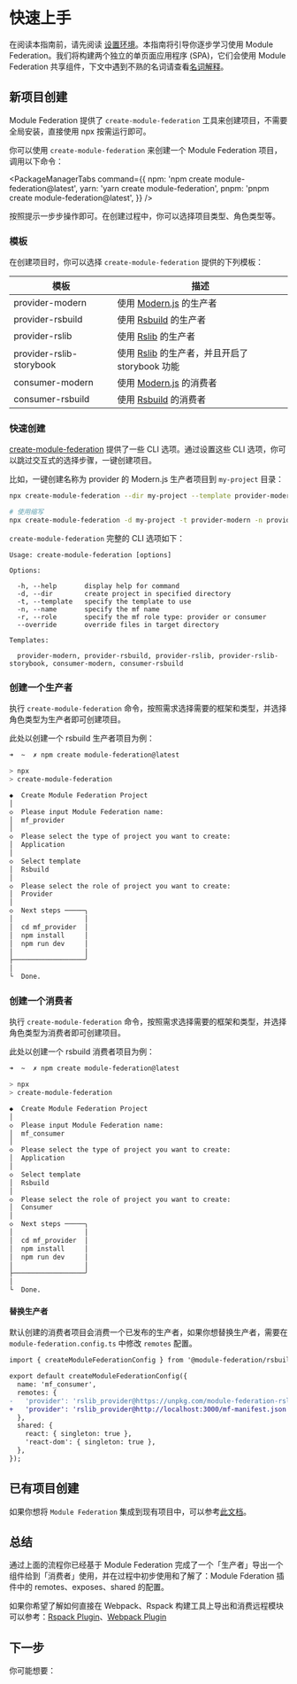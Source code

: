 # 快速上手

在阅读本指南前，请先阅读 [设置环境](./setting-up-env)。本指南将引导你逐步学习使用 Module Federation。我们将构建两个独立的单页面应用程序 (SPA)，它们会使用 Module Federation 共享组件，下文中遇到不熟的名词请查看[名词解释](./glossary)。

## 新项目创建

Module Federation 提供了 `create-module-federation` 工具来创建项目，不需要全局安装，直接使用 npx 按需运行即可。

你可以使用 `create-module-federation` 来创建一个 Module Federation 项目，调用以下命令：


<PackageManagerTabs
  command={{
    npm: 'npm create module-federation@latest',
    yarn: 'yarn create module-federation',
    pnpm: 'pnpm create module-federation@latest',
  }}
/>

按照提示一步步操作即可。在创建过程中，你可以选择项目类型、角色类型等。

### 模板

在创建项目时，你可以选择 `create-module-federation` 提供的下列模板：

| 模板                      | 描述                                                         |
| ------------------------- | ------------------------------------------------------------ |
| provider-modern           | 使用 [Modern.js](https://modernjs.dev/) 的生产者             |
| provider-rsbuild          | 使用 [Rsbuild](https://rsbuild.dev/) 的生产者                |
| provider-rslib            | 使用 [Rslib](https://lib.rsbuild.dev/) 的生产者              |
| provider-rslib-storybook  | 使用 [Rslib](https://lib.rsbuild.dev/) 的生产者，并且开启了 storybook 功能 |
| consumer-modern           | 使用 [Modern.js](https://modernjs.dev/) 的消费者             |
| consumer-rsbuild          | 使用 [Rsbuild](https://rsbuild.dev/) 的消费者                |


### 快速创建

[create-module-federation](https://www.npmjs.com/package/create-module-federation) 提供了一些 CLI 选项。通过设置这些 CLI 选项，你可以跳过交互式的选择步骤，一键创建项目。

比如，一键创建名称为 provider 的 Modern.js 生产者项目到 `my-project` 目录：

```bash
npx create-module-federation --dir my-project --template provider-modern --name provider

# 使用缩写
npx create-module-federation -d my-project -t provider-modern -n provider
```

`create-module-federation` 完整的 CLI 选项如下：

```text
Usage: create-module-federation [options]

Options:

  -h, --help       display help for command
  -d, --dir        create project in specified directory
  -t, --template   specify the template to use
  -n, --name       specify the mf name
  -r, --role       specify the mf role type: provider or consumer
  --override       override files in target directory

Templates:

  provider-modern, provider-rsbuild, provider-rslib, provider-rslib-storybook, consumer-modern, consumer-rsbuild
```

### 创建一个生产者

执行 `create-module-federation` 命令，按照需求选择需要的框架和类型，并选择角色类型为生产者即可创建项目。

此处以创建一个 rsbuild 生产者项目为例：

```bash
➜  ~  ✗ npm create module-federation@latest

> npx
> create-module-federation

◆  Create Module Federation Project
│
◇  Please input Module Federation name:
│  mf_provider
│
◇  Please select the type of project you want to create:
│  Application
│
◇  Select template
│  Rsbuild
│
◇  Please select the role of project you want to create:
│  Provider
│
◇  Next steps ─────╮
│                  │
│  cd mf_provider  │
│  npm install     │
│  npm run dev     │
│                  │
├──────────────────╯
│
└  Done.
```

### 创建一个消费者

执行 `create-module-federation` 命令，按照需求选择需要的框架和类型，并选择角色类型为消费者即可创建项目。

此处以创建一个 rsbuild 消费者项目为例：

```bash
➜  ~  ✗ npm create module-federation@latest

> npx
> create-module-federation

◆  Create Module Federation Project
│
◇  Please input Module Federation name:
│  mf_consumer
│
◇  Please select the type of project you want to create:
│  Application
│
◇  Select template
│  Rsbuild
│
◇  Please select the role of project you want to create:
│  Consumer
│
◇  Next steps ─────╮
│                  │
│  cd mf_provider  │
│  npm install     │
│  npm run dev     │
│                  │
├──────────────────╯
│
└  Done.
```

#### 替换生产者

默认创建的消费者项目会消费一个已发布的生产者，如果你想替换生产者，需要在 `module-federation.config.ts` 中修改 `remotes` 配置。

```diff title="module-federation.config.ts"
import { createModuleFederationConfig } from '@module-federation/rsbuild-plugin';

export default createModuleFederationConfig({
  name: 'mf_consumer',
  remotes: {
-   'provider': 'rslib_provider@https://unpkg.com/module-federation-rslib-provider@latest/dist/mf/mf-manifest.json',
+   'provider': 'rslib_provider@http://localhost:3000/mf-manifest.json',
  },
  shared: {
    react: { singleton: true },
    'react-dom': { singleton: true },
  },
});

```

## 已有项目创建

如果你想将 `Module Federation` 集成到现有项目中，可以参考[此文档](../../practice/frameworks/overview)。

## 总结

通过上面的流程你已经基于 Module Federation 完成了一个「生产者」导出一个组件给到「消费者」使用，并在过程中初步使用和了解了：Module Fderation 插件中的 remotes、exposes、shared 的配置。

如果你希望了解如何直接在 Webpack、Rspack 构建工具上导出和消费远程模块可以参考：[Rspack Plugin](../basic/rspack)、[Webpack Plugin](../basic/webpack)

## 下一步

你可能想要：


<NextSteps>
  <Step
    href="/guide/start/features"
    title="功能导航"
    description="了解 Module Federation 提供的所有功能"
  />
  <Step
    href="/configure"
    title="查阅配置"
    description="了解如何配置 Module Federation"
  />
  <Step
    href="/guide/start/glossary"
    title="名词解释"
    description="了解 Module Federation 相关的概念"
  />
</NextSteps>
